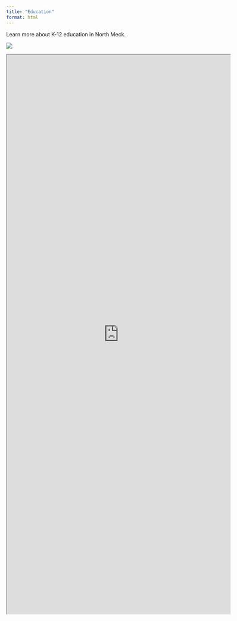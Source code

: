 ```yaml
---
title: "Education"
format: html
---
```


Learn more about K-12 education in North Meck.

![](images/education-draft.png)

```{=html}
<iframe width="600" height="1500" src="https://allievor.shinyapps.io/crf-education/" title="School Demographics"></iframe>
```
